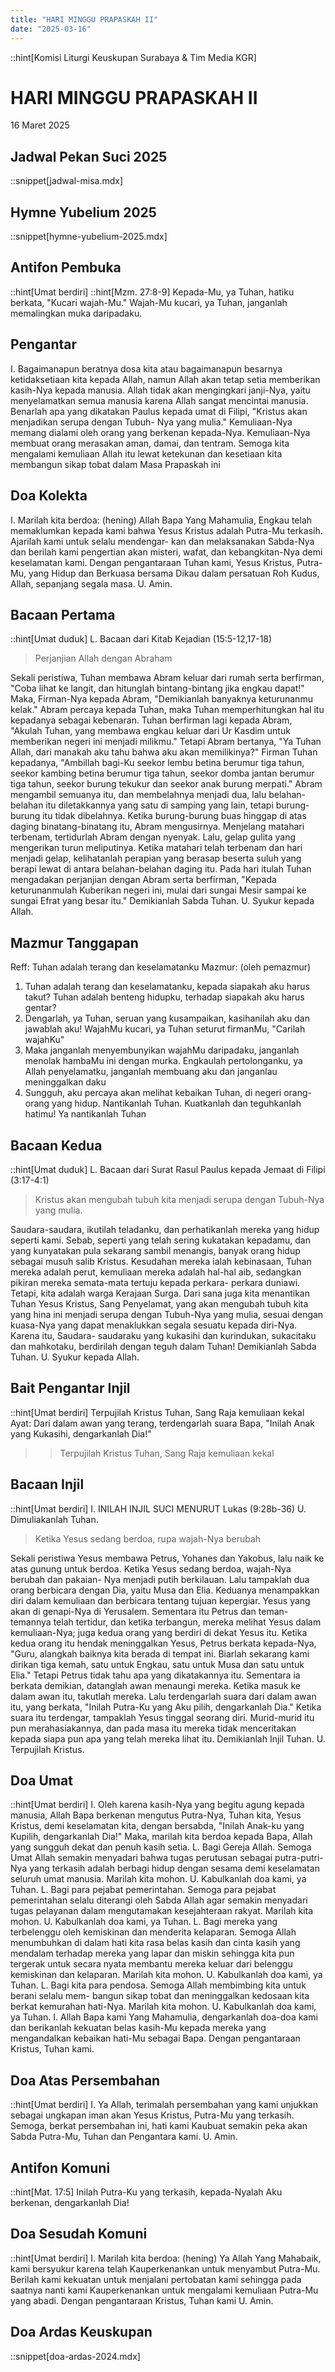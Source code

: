 ```yaml
---
title: "HARI MINGGU PRAPASKAH II"
date: "2025-03-16"
---
```

::hint[Komisi Liturgi Keuskupan Surabaya & Tim Media KGR]
# HARI MINGGU PRAPASKAH II
16 Maret 2025

## Jadwal Pekan Suci 2025
::snippet[jadwal-misa.mdx]

## Hymne Yubelium 2025
::snippet[hymne-yubelium-2025.mdx]

## Antifon Pembuka
::hint[Umat berdiri]
::hint[Mzm. 27:8-9]
Kepada-Mu, ya Tuhan, hatiku berkata, "Kucari wajah-Mu." Wajah-Mu kucari, ya Tuhan, janganlah memalingkan muka daripadaku. 


## Pengantar
I. Bagaimanapun beratnya dosa kita atau bagaimanapun besarnya ketidaksetiaan kita kepada Allah, namun Allah akan tetap setia memberikan kasih-Nya kepada manusia. Allah tidak akan mengingkari janji-Nya, yaitu menyelamatkan semua manusia karena Allah sangat mencintai manusia. Benarlah apa yang dikatakan Paulus kepada umat di Filipi, "Kristus akan menjadikan serupa dengan Tubuh- Nya yang mulia." Kemuliaan-Nya memang dialami oleh orang yang berkenan kepada-Nya. Kemuliaan-Nya membuat orang merasakan aman, damai, dan tentram. Semoga kita mengalami kemuliaan Allah itu lewat ketekunan dan kesetiaan kita membangun sikap tobat dalam Masa Prapaskah ini


## Doa Kolekta
I. Marilah kita berdoa: (hening)
Allah Bapa Yang Mahamulia, Engkau telah memaklumkan kepada kami bahwa Yesus Kristus adalah Putra-Mu terkasih. Ajarilah kami untuk selalu mendengar- kan dan melaksanakan Sabda-Nya dan berilah kami pengertian akan misteri, wafat, dan kebangkitan-Nya demi keselamatan kami. Dengan pengantaraan Tuhan kami, Yesus Kristus, Putra-Mu, yang Hidup dan Berkuasa bersama Dikau dalam persatuan Roh Kudus, Allah, sepanjang segala masa. 
U. Amin.

## Bacaan Pertama
::hint[Umat duduk]
L. Bacaan dari Kitab Kejadian (15:5-12,17-18) 
> Perjanjian Allah dengan Abraham

Sekali peristiwa, Tuhan membawa Abram keluar dari rumah serta berfirman, "Coba lihat ke langit, dan hitunglah bintang-bintang jika engkau dapat!" Maka, Firman-Nya kepada Abram, "Demikianlah banyaknya keturunanmu kelak." Abram percaya kepada Tuhan, maka Tuhan memperhitungkan hal itu kepadanya sebagai kebenaran. Tuhan berfirman lagi kepada Abram, "Akulah Tuhan, yang membawa engkau keluar dari Ur Kasdim untuk memberikan negeri ini menjadi milikmu." Tetapi Abram bertanya, "Ya Tuhan Allah, dari manakah aku tahu bahwa aku akan memilikinya?" Firman Tuhan kepadanya, "Ambillah bagi-Ku seekor lembu betina berumur tiga tahun, seekor kambing betina berumur tiga tahun, seekor domba jantan berumur tiga tahun, seekor burung tekukur dan seekor anak burung merpati." Abram mengambil semuanya itu, dan membelahnya menjadi dua, lalu belahan-belahan itu diletakkannya yang satu di samping yang lain, tetapi burung-burung itu tidak dibelahnya. Ketika burung-burung buas hinggap di atas daging binatang-binatang itu, Abram mengusirnya. Menjelang matahari terbenam, tertidurlah Abram dengan nyenyak. Lalu, gelap gulita yang mengerikan turun meliputinya. Ketika matahari telah terbenam dan hari menjadi gelap, kelihatanlah perapian yang berasap beserta suluh yang berapi lewat di antara belahan-belahan daging itu. Pada hari itulah Tuhan mengadakan perjanjian dengan Abram serta berfirman, "Kepada keturunanmulah Kuberikan negeri ini, mulai dari sungai Mesir sampai ke sungai Efrat yang besar itu." Demikianlah Sabda Tuhan. 
U. Syukur kepada Allah.

## Mazmur Tanggapan
Reff: Tuhan adalah terang dan keselamatanku
Mazmur: (oleh pemazmur)
1. Tuhan adalah terang dan keselamatanku, kepada siapakah aku harus takut? Tuhan adalah benteng hidupku, terhadap siapakah aku harus gentar?
2. Dengarlah, ya Tuhan, seruan yang kusampaikan, kasihanilah aku dan jawablah aku! WajahMu kucari, ya Tuhan seturut firmanMu, "Carilah wajahKu"
3. Maka janganlah menyembunyikan wajahMu daripadaku, janganlah menolak hambaMu ini dengan murka. Engkaulah pertolonganku, ya Allah penyelamatku, janganlah membuang aku dan janganlau meninggalkan daku
4. Sungguh, aku percaya akan melihat kebaikan Tuhan, di negeri orang-orang yang hidup. Nantikanlah Tuhan. Kuatkanlah dan teguhkanlah hatimu! Ya nantikanlah Tuhan

## Bacaan Kedua
::hint[Umat duduk]
L.  Bacaan dari Surat Rasul Paulus kepada Jemaat di Filipi (3:17-4:1)
> Kristus akan mengubah tubuh kita menjadi serupa dengan Tubuh-Nya yang mulia. 

Saudara-saudara, ikutilah teladanku, dan perhatikanlah mereka yang hidup seperti kami. Sebab, seperti yang telah sering kukatakan kepadamu, dan yang kunyatakan pula sekarang sambil menangis, banyak orang hidup sebagai musuh salib Kristus. Kesudahan mereka ialah kebinasaan, Tuhan mereka adalah perut, kemuliaan mereka adalah hal-hal aib, sedangkan pikiran mereka semata-mata tertuju kepada perkara- perkara duniawi. Tetapi, kita adalah warga Kerajaan Surga. Dari sana juga kita menantikan Tuhan Yesus Kristus, Sang Penyelamat, yang akan mengubah tubuh kita yang hina ini menjadi serupa dengan Tubuh-Nya yang mulia, sesuai dengan kuasa-Nya yang dapat menaklukkan segala sesuatu kepada diri-Nya. Karena itu, Saudara- saudaraku yang kukasihi dan kurindukan, sukacitaku dan mahkotaku, berdirilah dengan teguh dalam Tuhan! Demikianlah Sabda Tuhan. 
U. Syukur kepada Allah.

## Bait Pengantar Injil
::hint[Umat berdiri]
Terpujilah Kristus Tuhan, Sang Raja kemuliaan kekal
Ayat: Dari dalam awan yang terang, terdengarlah suara Bapa, "Inilah Anak yang Kukasihi, dengarkanlah Dia!"
>> Terpujilah Kristus Tuhan, Sang Raja kemuliaan kekal

## Bacaan Injil
::hint[Umat berdiri]
I. INILAH INJIL SUCI MENURUT Lukas (9:28b-36) 
U. Dimuliakanlah Tuhan.
> Ketika Yesus sedang berdoa, rupa wajah-Nya berubah

Sekali peristiwa Yesus membawa Petrus, Yohanes dan Yakobus, lalu naik ke atas gunung untuk berdoa. Ketika Yesus sedang berdoa, wajah-Nya berubah dan pakaian- Nya menjadi putih berkilauan. Lalu tampaklah dua orang berbicara dengan Dia, yaitu Musa dan Elia. Keduanya menampakkan diri dalam kemuliaan dan berbicara tentang tujuan kepergiar. Yesus yang akan di genapi-Nya di Yerusalem. Sementara itu Petrus dan teman-temannya telah tertidur, dan ketika terbangun, mereka melihat Yesus dalam kemuliaan-Nya; juga kedua orang yang berdiri di dekat Yesus itu. Ketika kedua orang itu hendak meninggalkan Yesus, Petrus berkata kepada-Nya, "Guru, alangkah baiknya kita berada di tempat ini. Biarlah sekarang kami dirikan tiga kemah, satu untuk Engkau, satu untuk Musa dan satu untuk Elia." Tetapi Petrus tidak tahu apa yang dikatakannya itu. Sementara ia berkata demikian, datanglah awan menaungi mereka. Ketika masuk ke dalam awan itu, takutlah mereka. Lalu terdengarlah suara dari dalam awan itu, yang berkata, "Inilah Putra-Ku yang Aku pilih, dengarkanlah Dia." Ketika suara itu terdengar, tampaklah Yesus tinggal seorang diri. Murid-murid itu pun merahasiakannya, dan pada masa itu mereka tidak menceritakan kepada siapa pun apa yang telah mereka lihat itu. Demikianlah Injil Tuhan. 
U. Terpujilah Kristus.

## Doa Umat
::hint[Umat berdiri]
I. Oleh karena kasih-Nya yang begitu agung kepada manusia, Allah Bapa berkenan mengutus Putra-Nya, Tuhan kita, Yesus Kristus, demi keselamatan kita, dengan bersabda, "Inilah Anak-ku yang Kupilih, dengarkanlah Dia!" Maka, marilah kita berdoa kepada Bapa, Allah yang sungguh dekat dan penuh kasih setia. 
L. Bagi Gereja Allah. Semoga Umat Allah semakin menyadari bahwa tugas perutusan sebagai putra-putri-Nya yang terkasih adalah berbagi hidup dengan sesama demi keselamatan seluruh umat manusia. Marilah kita mohon. 
U. Kabulkanlah doa kami, ya Tuhan. 
L. Bagi para pejabat pemerintahan. Semoga para pejabat pemerintahan selalu diterangi oleh Sabda Allah agar semakin menyadari tugas pelayanan dalam mengutamakan kesejahteraan rakyat. Marilah kita mohon. 
U. Kabulkanlah doa kami, ya Tuhan. 
L. Bagi mereka yang terbelenggu oleh kemiskinan dan menderita kelaparan. Semoga Allah menumbuhkan di dalam hati kita rasa belas kasih dan cinta kasih yang mendalam terhadap mereka yang lapar dan miskin sehingga kita pun tergerak untuk secara nyata membantu mereka keluar dari belenggu kemiskinan dan kelaparan. Marilah kita mohon. 
U. Kabulkanlah doa kami, ya Tuhan. 
L. Bagi kita para pendosa. Semoga Allah membimbing kita untuk berani selalu mem- bangun sikap tobat dan meninggalkan kedosaan kita berkat kemurahan hati-Nya. Marilah kita mohon. 
U. Kabulkanlah doa kami, ya Tuhan. 
I. Allah Bapa kami Yang Mahamulia, dengarkanlah doa-doa kami dan berikanlah kekuatan belas kasih-Mu kepada mereka yang mengandalkan kebaikan hati-Mu sebagai Bapa. Dengan pengantaraan Kristus, Tuhan kami. 

## Doa Atas Persembahan
::hint[Umat berdiri]
I. Ya Allah, terimalah persembahan yang kami unjukkan sebagai ungkapan iman akan Yesus Kristus, Putra-Mu yang terkasih. Semoga, berkat persembahan ini, hati kami Kaubuat semakin peka akan Sabda Putra-Mu, Tuhan dan Pengantara kami. 
U. Amin.

## Antifon Komuni
::hint[Mat. 17:5]
Inilah Putra-Ku yang terkasih, kepada-Nyalah Aku berkenan, dengarkanlah Dia! 


## Doa Sesudah Komuni
::hint[Umat berdiri]
I. Marilah kita berdoa: (hening)
Ya Allah Yang Mahabaik, kami bersyukur karena telah Kauperkenankan untuk menyambut Putra-Mu. Berilah kami kekuatan untuk menjalani pertobatan kami sehingga pada saatnya nanti kami Kauperkenankan untuk mengalami kemuliaan Putra-Mu yang abadi. Dengan pengantaraan Kristus, Tuhan kami
U. Amin.

## Doa Ardas Keuskupan
::snippet[doa-ardas-2024.mdx]
